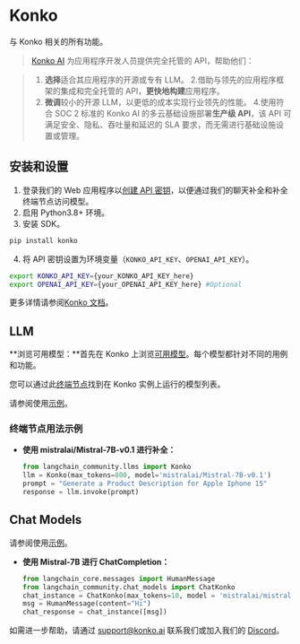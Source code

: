 # Konko
与 Konko 相关的所有功能。

>[Konko AI](https://www.konko.ai/) 为应用程序开发人员提供完全托管的 API，帮助他们：

>1. **选择**适合其应用程序的开源或专有 LLM。
>2.借助与领先的应用程序框架的集成和完全托管的 API，**更快地构建**应用程序。
>3. **微调**较小的开源 LLM，以更低的成本实现行业领先的性能。
>4.使用符合 SOC 2 标准的 Konko AI 的多云基础设施部署**生产级 API**，该 API 可满足安全、隐私、吞吐量和延迟的 SLA 要求，而无需进行基础设施设置或管理。

## 安装和设置

1. 登录我们的 Web 应用程序以[创建 API 密钥](https://platform.konko.ai/settings/api-keys)，以便通过我们的聊天补全和补全终端节点访问模型。
2. 启用 Python3.8+ 环境。
3. 安装 SDK。

```bash
pip install konko
```

4. 将 API 密钥设置为环境变量（`KONKO_API_KEY`、`OPENAI_API_KEY`）。

```bash
export KONKO_API_KEY={your_KONKO_API_KEY_here}
export OPENAI_API_KEY={your_OPENAI_API_KEY_here} #Optional
```

更多详情请参阅[Konko 文档](https://docs.konko.ai/docs/getting-started)。

## LLM

**浏览可用模型：**首先在 Konko 上浏览[可用模型](https://docs.konko.ai/docs/list-of-models)。每个模型都针对不同的用例和功能。

您可以通过此[终端节点](https://docs.konko.ai/reference/get-models)找到在 Konko 实例上运行的模型列表。

请参阅使用[示例](/docs/integrations/llms/konko)。

### 终端节点用法示例

- **使用 mistralai/Mistral-7B-v0.1 进行补全：**

  ```python
  from langchain_community.llms import Konko
  llm = Konko(max_tokens=800, model='mistralai/Mistral-7B-v0.1')
  prompt = "Generate a Product Description for Apple Iphone 15"
  response = llm.invoke(prompt)
  ```

## Chat Models

请参阅使用[示例](/docs/integrations/chat/konko)。

- **使用 Mistral-7B 进行 ChatCompletion：**

  ```python
  from langchain_core.messages import HumanMessage
  from langchain_community.chat_models import ChatKonko
  chat_instance = ChatKonko(max_tokens=10, model = 'mistralai/mistral-7b-instruct-v0.1')
  msg = HumanMessage(content="Hi")
  chat_response = chat_instance([msg])
  ```

如需进一步帮助，请通过 [support@konko.ai](mailto:support@konko.ai) 联系我们或加入我们的 [Discord](https://discord.gg/TXV2s3z7RZ)。